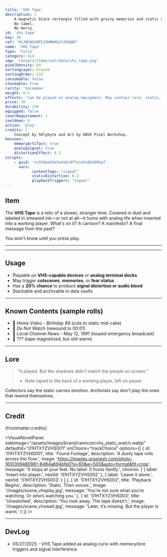 ```yaml
---
title: 'VHS Tape'
description: | 
    A magnetic black rectangle filled with grainy memories and static secrets.
    No label.
    No mercy.
id: 'vhs-tape'
key: 26
ref: '01JWCWCH9FEJXHMW48JYJ94Q8F'
name: 'VHS Tape'
type: 'Curio'
category: 414
img: '/assets/items/set/data/vhs_tape.png'
pixelDensity: 64
sortingLayer: Ground
sortingOrder: 115
consumable: false
stackable: true
rarity: 'Uncommon'
weight: 0.5
effects: 'Can be played on analog equipment. May contain lore, static, or psychological interference.'
price: 30
durability: 150
equipped: false
levelRequirement: 1
cooldown: 0
action: 'play'
credits: |
    Concept by h0lybyte and Art by KBVE Pixel Workshop.
bonuses:
    memoryArtifact: true
    analogSignal: true
    distortionEffect: 0.2
scripts:
    - guid: 'cc910ee42e5a4a5c9f7e1e5a8d309ba7'
      vars:
            contentTags: "signal"
            staticDistortion: 0.2
            playbackTriggers: "signal"
---
```



## Item

The **VHS Tape** is a relic of a slower, stranger time.
Covered in dust and labeled in smeared ink—or not at all—it hums with analog life when inserted into a working player.
What's on it? A cartoon? A manifesto? 
A final message from the past?

You won't know until you press play.

---

<ItemDBPanel data={frontmatter} />

---

## Usage

- Playable on **VHS-capable devices** or **analog terminal decks**  
- May trigger **cutscenes**, **memories**, or **fear status**  
- Has a **20% chance** to produce **signal distortion or audio bleed**  
- Stackable and archivable in data vaults

---

## Known Contents (sample rolls)

- 🔹 *Home Video - Birthday 89* (cuts to static mid-cake)  
- 🔹 *Do Not Watch* (rewound to 00:01)  
- 🔹 *Local Channel News - May 12, 1991* (looped emergency broadcast)  
- 🔹 *???* (tape magnetized, but still warm)

---

## Lore

> "It played. But the shadows didn't match the people on screen."
> - Note taped to the back of a working player, left on pause

Collectors say the static carries emotion. Archivists say don't play the ones that rewind themselves.

---

## Credit

{frontmatter.credits}

<VisualNovelPanel
  sideImage="/assets/images/brand/rareicon/vhs_static_watch.webp"
  defaultId="01HTXYZVHS001"
  onChoice="trackChoice"
  options={[
    {
      id: '01HTXYZVHS001',
      title: 'Found Footage',
      description: 'A dusty tape rolls across the floor.',
      image: 'https://images.unsplash.com/photo-1610309480981-8484a694bfe0?q=80&w=500&auto=format&fit=crop',
      message: 'It stops at your feet. No label. It hums faintly.',
      choices: [
        { label: 'Insert into player.', nextId: '01HTXYZVHS002' },
        { label: 'Leave it alone.', nextId: '01HTXYZVHS003' }
      ]
    },
    {
      id: '01HTXYZVHS002',
      title: 'Playback Begins',
      description: 'Static. Then voices.',
      image: '/images/scene_vhsplay.jpg',
      message: 'You’re not sure what you’re watching. Or who’s watching you.'
    },
    {
      id: '01HTXYZVHS003',
      title: 'Unwatched',
      description: 'You look away. The tape doesn’t.',
      image: '/images/scene_vhswait.jpg',
      message: 'Later, it’s missing. But the player is warm.'
    }
  ]}
/>

---

## DevLog

- 05/27/2025 - VHS Tape added as analog curio with memory/lore triggers and signal interference

